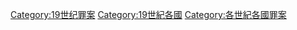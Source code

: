 [[Category:19世纪罪案|Category:19世纪罪案]]
[[Category:19世紀各國|Category:19世紀各國]]
[[Category:各世紀各國罪案|Category:各世紀各國罪案]]